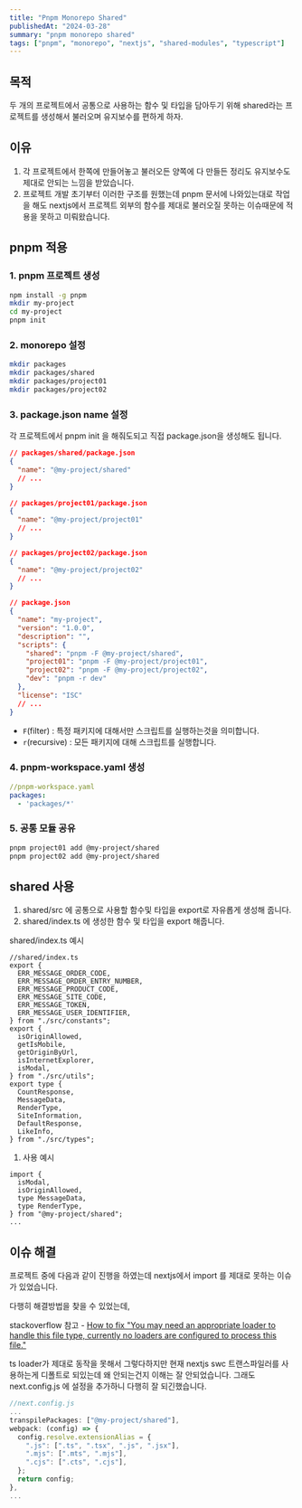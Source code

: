 ```yaml
---
title: "Pnpm Monorepo Shared"
publishedAt: "2024-03-28"
summary: "pnpm monorepo shared"
tags: ["pnpm", "monorepo", "nextjs", "shared-modules", "typescript"]
---
```


## **목적**

두 개의 프로젝트에서 공통으로 사용하는 함수 및 타입을 담아두기 위해 shared라는 프로젝트를 생성해서 불러오며 유지보수를 편하게 하자.

## **이유**

1. 각 프로젝트에서 한쪽에 만들어놓고 불러오든 양쪽에 다 만들든 정리도 유지보수도 제대로 안되는 느낌을 받았습니다.
2. 프로젝트 개발 초기부터 이러한 구조를 원했는데 pnpm 문서에 나와있는대로 작업을 해도 nextjs에서 프로젝트 외부의 함수를 제대로 불러오질 못하는 이슈때문에 적용을 못하고 미뤄왔습니다.

## **pnpm 적용**

### **1. pnpm 프로젝트 생성**

```bash
npm install -g pnpm
mkdir my-project
cd my-project
pnpm init
```

### **2. monorepo 설정**

```bash
mkdir packages
mkdir packages/shared
mkdir packages/project01
mkdir packages/project02
```

### **3. package.json name 설정**

각 프로젝트에서 pnpm init 을 해줘도되고 직접 package.json을 생성해도 됩니다.

```json
// packages/shared/package.json
{
  "name": "@my-project/shared"
  // ...
}
```

```json
// packages/project01/package.json
{
  "name": "@my-project/project01"
  // ...
}
```

```json
// packages/project02/package.json
{
  "name": "@my-project/project02"
  // ...
}
```

```json
// package.json
{
  "name": "my-project",
  "version": "1.0.0",
  "description": "",
  "scripts": {
    "shared": "pnpm -F @my-project/shared",
    "project01": "pnpm -F @my-project/project01",
    "project02": "pnpm -F @my-project/project02",
    "dev": "pnpm -r dev"
  },
  "license": "ISC"
  // ...
}
```

- `F`(filter) : 특정 패키지에 대해서만 스크립트를 실행하는것을 의미합니다.
- `r`(recursive) : 모든 패키지에 대해 스크립트를 실행합니다.

### **4. pnpm-workspace.yaml 생성**

```yaml
//pnpm-workspace.yaml
packages:
  - 'packages/*'
```

### **5. 공통 모듈 공유**

```bash
pnpm project01 add @my-project/shared
pnpm project02 add @my-project/shared
```

## **shared 사용**

1. shared/src 에 공통으로 사용할 함수및 타입을 export로 자유롭게 생성해 줍니다.
2. shared/index.ts 에 생성한 함수 및 타입을 export 해줍니다.

shared/index.ts 예시

```tsx
//shared/index.ts
export {
  ERR_MESSAGE_ORDER_CODE,
  ERR_MESSAGE_ORDER_ENTRY_NUMBER,
  ERR_MESSAGE_PRODUCT_CODE,
  ERR_MESSAGE_SITE_CODE,
  ERR_MESSAGE_TOKEN,
  ERR_MESSAGE_USER_IDENTIFIER,
} from "./src/constants";
export {
  isOriginAllowed,
  getIsMobile,
  getOriginByUrl,
  isInternetExplorer,
  isModal,
} from "./src/utils";
export type {
  CountResponse,
  MessageData,
  RenderType,
  SiteInformation,
  DefaultResponse,
  LikeInfo,
} from "./src/types";
```

1. 사용 예시

```tsx
import {
  isModal,
  isOriginAllowed,
  type MessageData,
  type RenderType,
} from "@my-project/shared";
...
```

## **이슈 해결**

프로젝트 중에 다음과 같이 진행을 하였는데 nextjs에서 import 를 제대로 못하는 이슈가 있었습니다.

다행히 해결방법을 찾을 수 있었는데,

stackoverflow 참고 - [How to fix "You may need an appropriate loader to handle this file type, currently no loaders are configured to process this file."](https://stackoverflow.com/questions/72621835/how-to-fix-you-may-need-an-appropriate-loader-to-handle-this-file-type-current)

ts loader가 제대로 동작을 못해서 그렇다하지만 현재 nextjs swc 트랜스파일러를 사용하는게 디폴트로 되있는데 왜 안되는건지 이해는 잘 안되었습니다. 그래도 next.config.js 에 설정을 추가하니 다행히 잘 되긴했습니다.

```jsx
//next.config.js
...
transpilePackages: ["@my-project/shared"],
webpack: (config) => {
  config.resolve.extensionAlias = {
    ".js": [".ts", ".tsx", ".js", ".jsx"],
    ".mjs": [".mts", ".mjs"],
    ".cjs": [".cts", ".cjs"],
  };
  return config;
},
...
```
